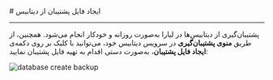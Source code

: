 

<Layout>
<Head>
<title>مستندات ایجاد فایل پشتیبان از PostgreSQL - لیارا</title>
<meta property="og:title" content="مستندات خدمات رایانش ابری لیارا" />
<meta property="og:description" content="مستندات قدم به قدم ایجاد فایل پشتیبان از دیتابیس PostgreSQL"  />
<meta property="og:image" content="https://files.liara.ir/liara/logos/liara-poster.jpg" />
</Head>
# ایجاد فایل پشتیبان از دیتابیس

<hr className="mb-2" />

پشتیبان‌گیری از دیتابیس‌ها در لیارا به‌صورت روزانه و خودکار انجام می‌شود. همچنین، از طریق <b>منوی پشتیبان‌گیری</b> در سرویس دیتابیس خود، می‌توانید با کلیک بر روی دکمه‌ی <b>ایجاد فایل پشتیبان</b>، به‌صورت دستی اقدام به تهیه فایل پشتیبان نمایید:


<div className="h-2" />

<img
  src="https://files.liara.ir/liara/old/postgresql/backup.gif"
  alt="database create backup"
/>
<div className="h-2" />

</Layout>